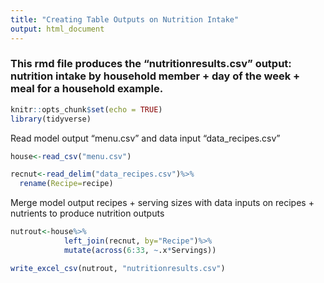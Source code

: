 ```yaml
---
title: "Creating Table Outputs on Nutrition Intake"
output: html_document
---
```

### This rmd file produces the "nutritionresults.csv" output: nutrition intake by household member + day of the week + meal for a household example.

```r
knitr::opts_chunk$set(echo = TRUE)
library(tidyverse)
```
Read model output "menu.csv" and data input "data_recipes.csv"
```r

house<-read_csv("menu.csv")

recnut<-read_delim("data_recipes.csv")%>%
  rename(Recipe=recipe)

```
Merge model output recipes + serving sizes with data inputs on recipes + nutrients to produce nutrition outputs
```r
nutrout<-house%>%
            left_join(recnut, by="Recipe")%>%
            mutate(across(6:33, ~.x*Servings))

write_excel_csv(nutrout, "nutritionresults.csv")

```

